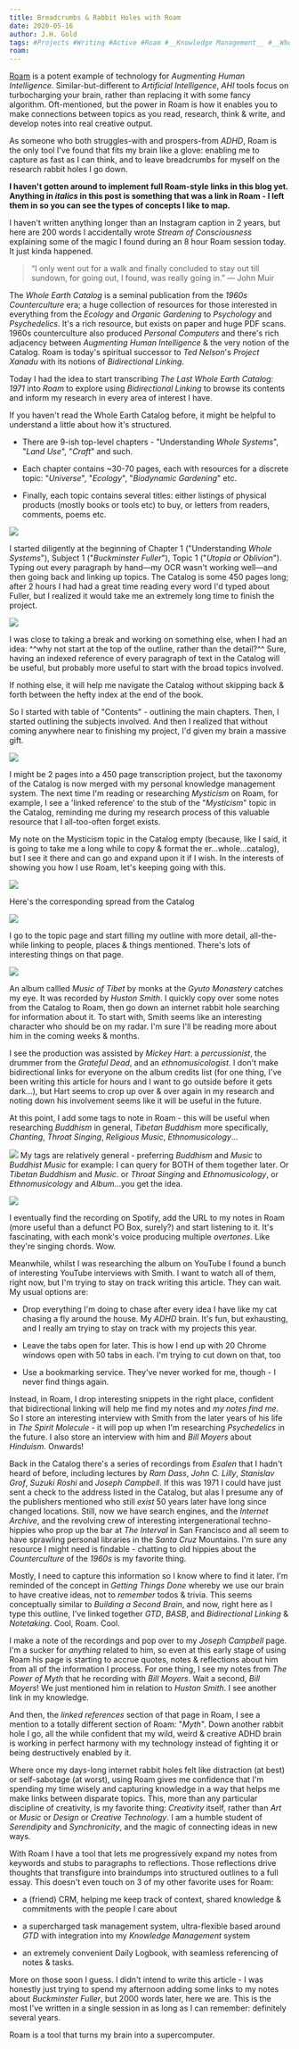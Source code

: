 ```yaml
---
title: Breadcrumbs & Rabbit Holes with Roam
date: 2020-05-16
author: J.H. Gold
tags: #Projects #Writing #Active #Roam #__Knowledge Management__ #__Whole Earth Catalog__ #Notetaking #BASB
roam:
---
```


[Roam](https://roamresearch.com/) is a potent example of technology for _Augmenting Human Intelligence_. Similar-but-different to _Artificial Intelligence_, _AHI_ tools focus on turbocharging your brain, rather than replacing it with some fancy algorithm. Oft-mentioned, but the power in Roam is how it enables you to make connections between topics as you read, research, think & write, and develop notes into real creative output.

As someone who both struggles-with and prospers-from _ADHD_, Roam is the only tool I've found that fits my brain like a glove: enabling me to capture as fast as I can think, and to leave breadcrumbs for myself on the research rabbit holes I go down.

**I haven't gotten around to implement full Roam-style links in this blog yet. Anything in _italics_ in this post is something that was a link in Roam - I left them in so you can see the types of concepts I like to map.**

I haven't written anything longer than an Instagram caption in 2 years, but here are 200 words I accidentally wrote _Stream of Consciousness_ explaining some of the magic I found during an 8 hour Roam session today. It just kinda happened.

> “I only went out for a walk and finally concluded to stay out till sundown, for going out, I found, was really going in.” — John Muir

The _Whole Earth Catalog_ is a seminal publication from the _1960s_ _Counterculture_ era; a huge collection of resources for those interested in everything from the _Ecology_ and _Organic Gardening_ to _Psychology_ and _Psychedelics_. It's a rich resource, but exists on paper and huge PDF scans. 1960s counterculture also produced _Personal Computers_ and there's rich adjacency between _Augmenting Human Intelligence_ & the very notion of the Catalog. Roam is today's spiritual successor to _Ted Nelson_'s _Project Xanadu_ with its notions of _Bidirectional Linking_.

Today I had the idea to start transcribing _The Last Whole Earth Catalog: 1971_ into _Roam_ to explore using _Bidirectional Linking_ to browse its contents and inform my research in every area of interest I have.

If you haven't read the Whole Earth Catalog before, it might be helpful to understand a little about how it's structured.

- There are 9-ish top-level chapters - "Understanding _Whole
  Systems_", "_Land Use_", "_Craft_" and such.

- Each chapter contains ~30-70 pages, each with resources for a discrete topic: "_Universe_", "_Ecology_", "_Biodynamic Gardening_" etc.

- Finally, each topic contains several titles: either listings of physical products (mostly books or tools etc) to buy, or letters from readers, comments, poems etc.

![](./catalog-01.png)

I started diligently at the beginning of Chapter 1 ("Understanding _Whole Systems_"), Subject 1 ("_Buckminster Fuller_"), Topic 1 ("_Utopia or Oblivion_"). Typing out every paragraph by hand—my OCR wasn't working well—and then going back and linking up topics. The Catalog is some 450 pages long; after 2 hours I had had a great time reading every word I'd typed about Fuller, but I realized it would take me an extremely long time to finish the project.

![](./bucky.png)

I was close to taking a break and working on something else, when I had an idea: ^^why not start at the top of the outline, rather than the detail?^^ Sure, having an indexed reference of every paragraph of text in the Catalog will be useful, but probably more useful to start with the broad topics involved.

If nothing else, it will help me navigate the Catalog without skipping back & forth between the hefty index at the end of the book.

So I started with table of "Contents" - outlining the main chapters. Then, I started outlining the subjects involved. And then I realized that without coming anywhere near to finishing my project, I'd given my brain a massive gift.

![](./contents.png)

I might be 2 pages into a 450 page transcription project, but the taxonomy of the Catalog is now merged with my personal knowledge management system. The next time I'm reading or researching _Mysticism_ on Roam, for example, I see a 'linked reference' to the stub of the "_Mysticism_" topic in the Catalog, reminding me during my research process of this valuable resource that I all-too-often forget exists.

My note on the Mysticism topic in the Catalog empty (because, like I said, it is going to take me a long while to copy & format the er…whole…catalog), but I see it there and can go and expand upon it if I wish. In the interests of showing you how I use Roam, let's keeping going with this.

![](./mysticism.png)

Here's the corresponding spread from the Catalog

![](./catalog-02.png)

I go to the topic page and start filling my outline with more detail, all-the-while linking to people, places & things mentioned. There's lots of interesting things on that page.

![](./mysticism-sidebar.png)

An album callled _Music of Tibet_ by monks at the _Gyuto Monastery_ catches my eye. It was recorded by _Huston Smith_. I quickly copy over some notes from the Catalog to Roam, then go down an internet rabbit hole searching for information about it. To start with, Smith seems like an interesting character who should be on my radar. I'm sure I'll be reading more about him in the coming weeks & months.

I see the production was assisted by _Mickey Hart_: a _percussionist_, the drummer from the _Grateful Dead_, and an _ethnomusicologist_. I don't make bidirectional links for everyone on the album credits list (for one thing, I've been writing this article for hours and I want to go outside before it gets dark…), but Hart seems to crop up over & over again in my research and noting down his involvement seems like it will be useful in the future.

At this point, I add some tags to note in Roam - this will be useful when researching _Buddhism_ in general, _Tibetan Buddhism_ more specifically, _Chanting_, _Throat Singing_, _Religious Music_, _Ethnomusicology_…

![](./music-of-tibet.png)
My tags are relatively general - preferring _Buddhism_ and _Music_ to _Buddhist Music_ for example: I can query for BOTH of them together later. Or _Tibetan Buddhism_ and _Music_. or _Throat Singing_ and _Ethnomusicology_, or _Ethnomusicology_ and _Album_…you get the idea.

![](./tag-filtering.png)

I eventually find the recording on Spotify, add the URL to my notes in Roam (more useful than a defunct PO Box, surely?) and start listening to it. It's fascinating, with each monk's voice producing multiple _overtones_. Like they're singing chords. Wow.

Meanwhile, whilst I was researching the album on YouTube I found a bunch of interesting YouTube interviews with Smith. I want to watch all of them, right now, but I'm trying to stay on track writing this article. They can wait. My usual options are:

- Drop everything I'm doing to chase after every idea I have like my cat chasing a fly around the house. My _ADHD_ brain. It's fun, but exhausting, and I really am trying to stay on track with my projects this year.

- Leave the tabs open for later. This is how I end up with 20 Chrome windows open with 50 tabs in each. I'm trying to cut down on that, too

- Use a bookmarking service. They've never worked for me, though - I never find things again.

Instead, in Roam, I drop interesting snippets in the right place, confident that bidirectional linking will help me find my notes and _my notes find me_. So I store an interesting interview with Smith from the later years of his life in _The Spirit Molecule_ - it will pop up when I'm researching _Psychedelics_ in the future. I also store an interview with him and _Bill Moyers_ about _Hinduism_. Onwards!

Back in the Catalog there's a series of recordings from _Esalen_ that I hadn't heard of before, including lectures by _Ram Dass_, _John C. Lilly_, _Stanislav Grof_, _Suzuki Roshi_ and _Joseph Campbell_. If this was 1971 I could have just sent a check to the address listed in the Catalog, but alas I presume any of the publishers mentioned who still _exist_ 50 years later have long since changed locations. Still, now we have search engines, and the _Internet Archive_, and the revolving crew of interesting intergenerational techno-hippies who prop up the bar at _The Interval_ in San Francisco and all seem to have sprawling personal libraries in the _Santa Cruz_ Mountains. I'm sure any resource I might need is findable - chatting to old hippies about the _Counterculture_ of the _1960s_ is my favorite thing.

Mostly, I need to capture this information so I know where to find it later. I'm reminded of the concept in _Getting Things Done_ whereby we use our brain to have creative ideas, not to _remember_ todos & trivia. This seems conceptually similar to _Building a Second Brain_, and now, right here as I type this outline, I've linked together _GTD_, _BASB_, and _Bidirectional Linking_ & _Notetaking_. Cool, Roam. Cool.

I make a note of the recordings and pop over to my _Joseph Campbell_ page. I'm a sucker for _anything_ related to him, so even at this early stage of using Roam his page is starting to accrue quotes, notes & reflections about him from all of the information I process. For one thing, I see my notes from _The Power of Myth_ that he recording with _Bill Moyers_. Wait a second, _Bill Moyers_! We just mentioned him in relation to _Huston Smith_. I see another link in my knowledge.

And then, the _linked references_ section of that page in Roam, I see a mention to a totally different section of Roam: "_Myth_". Down another rabbit hole I go, all the while confident that my wild, weird & creative ADHD brain is working in perfect harmony with my technology instead of fighting it or being destructively enabled by it.

Where once my days-long internet rabbit holes felt like distraction (at best) or self-sabotage (at worst), using Roam gives me confidence that I'm spending my time wisely and capturing knowledge in a way that helps me make links between disparate topics. This, more than any particular discipline of creativity, is my favorite thing: _Creativity_ itself, rather than _Art_ or _Music_ or _Design_ or _Creative Technology_. I am a humble student of _Serendipity_ and _Synchronicity_, and the magic of connecting ideas in new ways.

With Roam I have a tool that lets me progressively expand my notes from keywords and stubs to paragraphs to reflections. Those reflections drive thoughts that transfigure into braindumps into structured outlines to a full essay.
This doesn't even touch on 3 of my other favorite uses for Roam:

- a (friend) CRM, helping me keep track of context, shared knowledge & commitments with the people I care about

- a supercharged task management system, ultra-flexible based around _GTD_ with integration into my _Knowledge Management_ system

- an extremely convenient Daily Logbook, with seamless referencing of notes & tasks.

More on those soon I guess. I didn't intend to write this article - I was honestly just trying to spend my afternoon adding some links to my notes about _Buckminster Fuller_, but 2000 words later, here we are. This is the most I've written in a single session in as long as I can remember: definitely several years.

Roam is a tool that turns my brain into a supercomputer.

